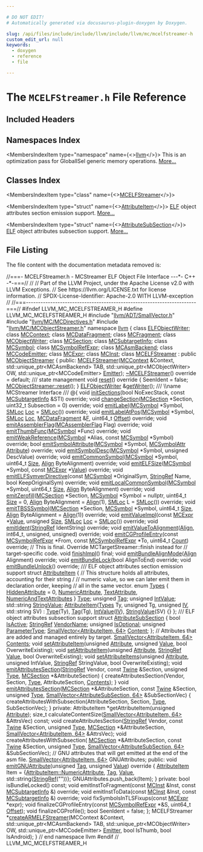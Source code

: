 ```yaml
---

# DO NOT EDIT!
# Automatically generated via docusaurus-plugin-doxygen by Doxygen.

slug: /api/files/include/include/llvm/include/llvm/mc/mcelfstreamer-h
custom_edit_url: null
keywords:
  - doxygen
  - reference
  - file

---
```





# The `MCELFStreamer.h` File Reference

<DoxygenPage pluginConfig={pluginConfig}>



## Included Headers

<IncludesList>
<IncludesListItem
  filePath="llvm/ADT/SmallVector.h"
  permalink="/docs/api/files/include/include/llvm/include/llvm/adt/smallvector-h"
  isLocal="true" />
<IncludesListItem
  filePath="llvm/MC/MCDirectives.h"
  permalink="/docs/api/files/include/include/llvm/include/llvm/mc/mcdirectives-h"
  isLocal="true" />
<IncludesListItem
  filePath="llvm/MC/MCObjectStreamer.h"
  permalink="/docs/api/files/include/include/llvm/include/llvm/mc/mcobjectstreamer-h"
  isLocal="true" />
</IncludesList>

## Namespaces Index

<MembersIndex>

<MembersIndexItem
  type="namespace"
  name={<><a href="/docs/api/namespaces/llvm">llvm</a></>}>
This is an optimization pass for GlobalISel generic memory operations. <a href="/docs/api/namespaces/llvm/#details">More...</a>
</MembersIndexItem>

</MembersIndex>

## Classes Index

<MembersIndex>

<MembersIndexItem
  type="class"
  name={<><a href="/docs/api/classes/llvm/mcelfstreamer">MCELFStreamer</a></>}>
</MembersIndexItem>

<MembersIndexItem
  type="struct"
  name={<><a href="/docs/api/structs/llvm/mcelfstreamer/attributeitem">AttributeItem</a></>}>
<a href="/docs/api/namespaces/llvm/elf">ELF</a> object attributes section emission support. <a href="/docs/api/structs/llvm/mcelfstreamer/attributeitem/#details">More...</a>
</MembersIndexItem>

<MembersIndexItem
  type="struct"
  name={<><a href="/docs/api/structs/llvm/mcelfstreamer/attributesubsection">AttributeSubSection</a></>}>
<a href="/docs/api/namespaces/llvm/elf">ELF</a> object attributes subsection support. <a href="/docs/api/structs/llvm/mcelfstreamer/attributesubsection/#details">More...</a>
</MembersIndexItem>

</MembersIndex>


## File Listing

The file content with the documentation metadata removed is:

<ProgramListing>

<Link id="l00001" /><CodeLine lineNumber="1"><Highlight kind="comment">//===- MCELFStreamer.h - MCStreamer ELF Object File Interface ---&#42;- C++ -&#42;-===//</Highlight><Highlight kind="normal"></Highlight></CodeLine>
<Link id="l00002" /><CodeLine lineNumber="2"><Highlight kind="normal"></Highlight><Highlight kind="comment">//</Highlight><Highlight kind="normal"></Highlight></CodeLine>
<Link id="l00003" /><CodeLine lineNumber="3"><Highlight kind="normal"></Highlight><Highlight kind="comment">// Part of the LLVM Project, under the Apache License v2.0 with LLVM Exceptions.</Highlight><Highlight kind="normal"></Highlight></CodeLine>
<Link id="l00004" /><CodeLine lineNumber="4"><Highlight kind="normal"></Highlight><Highlight kind="comment">// See https://llvm.org/LICENSE.txt for license information.</Highlight><Highlight kind="normal"></Highlight></CodeLine>
<Link id="l00005" /><CodeLine lineNumber="5"><Highlight kind="normal"></Highlight><Highlight kind="comment">// SPDX-License-Identifier: Apache-2.0 WITH LLVM-exception</Highlight><Highlight kind="normal"></Highlight></CodeLine>
<Link id="l00006" /><CodeLine lineNumber="6"><Highlight kind="normal"></Highlight><Highlight kind="comment">//</Highlight><Highlight kind="normal"></Highlight></CodeLine>
<Link id="l00007" /><CodeLine lineNumber="7"><Highlight kind="normal"></Highlight><Highlight kind="comment">//===----------------------------------------------------------------------===//</Highlight><Highlight kind="normal"></Highlight></CodeLine>
<Link id="l00008" /><CodeLine lineNumber="8"><Highlight kind="normal"></Highlight></CodeLine>
<Link id="l00009" /><CodeLine lineNumber="9"><Highlight kind="normal"></Highlight><Highlight kind="preprocessor">#ifndef LLVM&#95;MC&#95;MCELFSTREAMER&#95;H</Highlight><Highlight kind="normal"></Highlight></CodeLine>
<Link id="l00010" /><CodeLine lineNumber="10"><Highlight kind="normal"></Highlight><Highlight kind="preprocessor">#define LLVM&#95;MC&#95;MCELFSTREAMER&#95;H</Highlight><Highlight kind="normal"></Highlight></CodeLine>
<Link id="l00011" /><CodeLine lineNumber="11"><Highlight kind="normal"></Highlight></CodeLine>
<Link id="l00012" /><CodeLine lineNumber="12"><Highlight kind="normal"></Highlight><Highlight kind="preprocessor">#include &quot;<a href="/docs/api/files/include/include/llvm/include/llvm/adt/smallvector-h">llvm/ADT/SmallVector.h</a>&quot;</Highlight><Highlight kind="normal"></Highlight></CodeLine>
<Link id="l00013" /><CodeLine lineNumber="13"><Highlight kind="normal"></Highlight><Highlight kind="preprocessor">#include &quot;<a href="/docs/api/files/include/include/llvm/include/llvm/mc/mcdirectives-h">llvm/MC/MCDirectives.h</a>&quot;</Highlight><Highlight kind="normal"></Highlight></CodeLine>
<Link id="l00014" /><CodeLine lineNumber="14"><Highlight kind="normal"></Highlight><Highlight kind="preprocessor">#include &quot;<a href="/docs/api/files/include/include/llvm/include/llvm/mc/mcobjectstreamer-h">llvm/MC/MCObjectStreamer.h</a>&quot;</Highlight><Highlight kind="normal"></Highlight></CodeLine>
<Link id="l00015" /><CodeLine lineNumber="15"><Highlight kind="normal"></Highlight></CodeLine>
<Link id="l00016" /><CodeLine lineNumber="16"><Highlight kind="normal"></Highlight><Highlight kind="keyword">namespace </Highlight><Highlight kind="normal"><a href="/docs/api/namespaces/llvm">llvm</a> &#123;</Highlight></CodeLine>
<Link id="l00017" /><CodeLine lineNumber="17"><Highlight kind="normal"></Highlight></CodeLine>
<Link id="l00018" /><CodeLine lineNumber="18"><Highlight kind="normal"></Highlight><Highlight kind="keyword">class </Highlight><Highlight kind="normal"><a href="/docs/api/classes/llvm/elfobjectwriter">ELFObjectWriter</a>;</Highlight></CodeLine>
<Link id="l00019" /><CodeLine lineNumber="19"><Highlight kind="normal"></Highlight><Highlight kind="keyword">class </Highlight><Highlight kind="normal"><a href="/docs/api/classes/llvm/mccontext">MCContext</a>;</Highlight></CodeLine>
<Link id="l00020" /><CodeLine lineNumber="20"><Highlight kind="normal"></Highlight><Highlight kind="keyword">class </Highlight><Highlight kind="normal"><a href="/docs/api/classes/llvm/mcdatafragment">MCDataFragment</a>;</Highlight></CodeLine>
<Link id="l00021" /><CodeLine lineNumber="21"><Highlight kind="normal"></Highlight><Highlight kind="keyword">class </Highlight><Highlight kind="normal"><a href="/docs/api/classes/llvm/mcfragment">MCFragment</a>;</Highlight></CodeLine>
<Link id="l00022" /><CodeLine lineNumber="22"><Highlight kind="normal"></Highlight><Highlight kind="keyword">class </Highlight><Highlight kind="normal"><a href="/docs/api/classes/llvm/mcobjectwriter">MCObjectWriter</a>;</Highlight></CodeLine>
<Link id="l00023" /><CodeLine lineNumber="23"><Highlight kind="normal"></Highlight><Highlight kind="keyword">class </Highlight><Highlight kind="normal"><a href="/docs/api/classes/llvm/mcsection">MCSection</a>;</Highlight></CodeLine>
<Link id="l00024" /><CodeLine lineNumber="24"><Highlight kind="normal"></Highlight><Highlight kind="keyword">class </Highlight><Highlight kind="normal"><a href="/docs/api/classes/llvm/mcsubtargetinfo">MCSubtargetInfo</a>;</Highlight></CodeLine>
<Link id="l00025" /><CodeLine lineNumber="25"><Highlight kind="normal"></Highlight><Highlight kind="keyword">class </Highlight><Highlight kind="normal"><a href="/docs/api/classes/llvm/mcsymbol">MCSymbol</a>;</Highlight></CodeLine>
<Link id="l00026" /><CodeLine lineNumber="26"><Highlight kind="normal"></Highlight><Highlight kind="keyword">class </Highlight><Highlight kind="normal"><a href="/docs/api/classes/llvm/mcsymbolrefexpr">MCSymbolRefExpr</a>;</Highlight></CodeLine>
<Link id="l00027" /><CodeLine lineNumber="27"><Highlight kind="normal"></Highlight><Highlight kind="keyword">class </Highlight><Highlight kind="normal"><a href="/docs/api/classes/llvm/mcasmbackend">MCAsmBackend</a>;</Highlight></CodeLine>
<Link id="l00028" /><CodeLine lineNumber="28"><Highlight kind="normal"></Highlight><Highlight kind="keyword">class </Highlight><Highlight kind="normal"><a href="/docs/api/classes/llvm/mccodeemitter">MCCodeEmitter</a>;</Highlight></CodeLine>
<Link id="l00029" /><CodeLine lineNumber="29"><Highlight kind="normal"></Highlight><Highlight kind="keyword">class </Highlight><Highlight kind="normal"><a href="/docs/api/classes/llvm/mcexpr">MCExpr</a>;</Highlight></CodeLine>
<Link id="l00030" /><CodeLine lineNumber="30"><Highlight kind="normal"></Highlight><Highlight kind="keyword">class </Highlight><Highlight kind="normal"><a href="/docs/api/classes/llvm/mcinst">MCInst</a>;</Highlight></CodeLine>
<Link id="l00031" /><CodeLine lineNumber="31"><Highlight kind="normal"></Highlight></CodeLine>
<Link id="l00032" /><CodeLine lineNumber="32" lineLink="/docs/api/classes/llvm/mcelfstreamer"><Highlight kind="normal"></Highlight><Highlight kind="keyword">class </Highlight><Highlight kind="normal"><a href="/docs/api/classes/llvm/mcelfstreamer/#aec09c5b9322b90f034d51bd3c0903563">MCELFStreamer</a> : </Highlight><Highlight kind="keyword">public</Highlight><Highlight kind="normal"> <a href="/docs/api/classes/llvm/mcobjectstreamer/#a9ad1da683a018add519fd96cd22cc785">MCObjectStreamer</a> &#123;</Highlight></CodeLine>
<Link id="l00033" /><CodeLine lineNumber="33"><Highlight kind="normal"></Highlight><Highlight kind="keyword">public</Highlight><Highlight kind="normal">:</Highlight></CodeLine>
<Link id="l00034" /><CodeLine lineNumber="34"><Highlight kind="normal">  <a href="/docs/api/classes/llvm/mcelfstreamer/#aec09c5b9322b90f034d51bd3c0903563">MCELFStreamer</a>(<a href="/docs/api/classes/llvm/mccontext">MCContext</a> &amp;Context, std::unique&#95;ptr&lt;MCAsmBackend&gt; TAB,</Highlight></CodeLine>
<Link id="l00035" /><CodeLine lineNumber="35"><Highlight kind="normal">                std::unique&#95;ptr&lt;MCObjectWriter&gt; OW,</Highlight></CodeLine>
<Link id="l00036" /><CodeLine lineNumber="36"><Highlight kind="normal">                std::unique&#95;ptr&lt;MCCodeEmitter&gt; <a href="/docs/api/files/lib/lib/target/lib/target/directx/dxcontainerglobals-cpp/#a4e37c99d7f846fd82966c68def83c4fc">Emitter</a>);</Highlight></CodeLine>
<Link id="l00037" /><CodeLine lineNumber="37"><Highlight kind="normal"></Highlight></CodeLine>
<Link id="l00038" /><CodeLine lineNumber="38" lineLink="/docs/api/classes/llvm/mcelfstreamer/#a767290ae2c3f295396cae55bf8d277ca"><Highlight kind="normal">  <a href="/docs/api/classes/llvm/mcelfstreamer/#a767290ae2c3f295396cae55bf8d277ca">~MCELFStreamer</a>() </Highlight><Highlight kind="keyword">override</Highlight><Highlight kind="normal"> = </Highlight><Highlight kind="keywordflow">default</Highlight><Highlight kind="normal">;</Highlight></CodeLine>
<Link id="l00039" /><CodeLine lineNumber="39"><Highlight kind="normal"></Highlight><Highlight kind="comment"></Highlight></CodeLine>
<Link id="l00040" /><CodeLine lineNumber="40"><Highlight kind="comment">  /// state management</Highlight><Highlight kind="normal"></Highlight></CodeLine>
<Link id="l00041" /><CodeLine lineNumber="41" lineLink="/docs/api/classes/llvm/mcelfstreamer/#abb624b05bcfdc4558508e1e4ae6de32b"><Highlight kind="normal">  </Highlight><Highlight kind="keywordtype">void</Highlight><Highlight kind="normal"> <a href="/docs/api/classes/llvm/mcelfstreamer/#abb624b05bcfdc4558508e1e4ae6de32b">reset</a>()</Highlight><Highlight kind="keyword"> override </Highlight><Highlight kind="normal">&#123;</Highlight></CodeLine>
<Link id="l00042" /><CodeLine lineNumber="42"><Highlight kind="normal">    SeenIdent = </Highlight><Highlight kind="keyword">false</Highlight><Highlight kind="normal">;</Highlight></CodeLine>
<Link id="l00043" /><CodeLine lineNumber="43"><Highlight kind="normal">    <a href="/docs/api/classes/llvm/mcobjectstreamer/#a085ffc1a6ae032696e1a665600f04124">MCObjectStreamer::reset</a>();</Highlight></CodeLine>
<Link id="l00044" /><CodeLine lineNumber="44"><Highlight kind="normal">  &#125;</Highlight></CodeLine>
<Link id="l00045" /><CodeLine lineNumber="45"><Highlight kind="normal"></Highlight></CodeLine>
<Link id="l00046" /><CodeLine lineNumber="46"><Highlight kind="normal">  <a href="/docs/api/classes/llvm/elfobjectwriter">ELFObjectWriter</a> &amp;<a href="/docs/api/classes/llvm/mcelfstreamer/#a88517f360c788177b14d3d3d85182145">getWriter</a>();</Highlight></CodeLine>
<Link id="l00047" /><CodeLine lineNumber="47"><Highlight kind="normal"></Highlight><Highlight kind="comment"></Highlight></CodeLine>
<Link id="l00048" /><CodeLine lineNumber="48"><Highlight kind="comment">  /// \\name MCStreamer Interface</Highlight></CodeLine>
<Link id="l00049" /><CodeLine lineNumber="49"><Highlight kind="comment">  /// @&#123;</Highlight><Highlight kind="normal"></Highlight></CodeLine>
<Link id="l00050" /><CodeLine lineNumber="50"><Highlight kind="normal"></Highlight></CodeLine>
<Link id="l00051" /><CodeLine lineNumber="51"><Highlight kind="normal">  </Highlight><Highlight kind="keywordtype">void</Highlight><Highlight kind="normal"> <a href="/docs/api/classes/llvm/mcelfstreamer/#add62de97c76582fbd18c47c44677ca12">initSections</a>(</Highlight><Highlight kind="keywordtype">bool</Highlight><Highlight kind="normal"> NoExecStack, </Highlight><Highlight kind="keyword">const</Highlight><Highlight kind="normal"> <a href="/docs/api/classes/llvm/mcsubtargetinfo">MCSubtargetInfo</a> &amp;STI) </Highlight><Highlight kind="keyword">override</Highlight><Highlight kind="normal">;</Highlight></CodeLine>
<Link id="l00052" /><CodeLine lineNumber="52"><Highlight kind="normal">  </Highlight><Highlight kind="keywordtype">void</Highlight><Highlight kind="normal"> <a href="/docs/api/classes/llvm/mcelfstreamer/#a1f4f0489eaa2133da3944177f6646130">changeSection</a>(<a href="/docs/api/classes/llvm/mcsection">MCSection</a> &#42;Section, uint32&#95;t Subsection = 0) </Highlight><Highlight kind="keyword">override</Highlight><Highlight kind="normal">;</Highlight></CodeLine>
<Link id="l00053" /><CodeLine lineNumber="53"><Highlight kind="normal">  </Highlight><Highlight kind="keywordtype">void</Highlight><Highlight kind="normal"> <a href="/docs/api/classes/llvm/mcelfstreamer/#ac725449b95138e5297b8af02df828882">emitLabel</a>(<a href="/docs/api/classes/llvm/mcsymbol">MCSymbol</a> &#42;Symbol, <a href="/docs/api/classes/llvm/smloc">SMLoc</a> <a href="/docs/api/namespaces/llvm/loc">Loc</a> = <a href="/docs/api/classes/llvm/smloc">SMLoc</a>()) </Highlight><Highlight kind="keyword">override</Highlight><Highlight kind="normal">;</Highlight></CodeLine>
<Link id="l00054" /><CodeLine lineNumber="54"><Highlight kind="normal">  </Highlight><Highlight kind="keywordtype">void</Highlight><Highlight kind="normal"> <a href="/docs/api/classes/llvm/mcelfstreamer/#ae5f734996b90b33b24ba29c814293727">emitLabelAtPos</a>(<a href="/docs/api/classes/llvm/mcsymbol">MCSymbol</a> &#42;Symbol, <a href="/docs/api/classes/llvm/smloc">SMLoc</a> <a href="/docs/api/namespaces/llvm/loc">Loc</a>, <a href="/docs/api/classes/llvm/mcdatafragment">MCDataFragment</a> &amp;<a href="/docs/api/files/lib/lib/support/md5-cpp/#a96d73bbd7af15cb1fc38c3f4a3bd82e9">F</a>,</Highlight></CodeLine>
<Link id="l00055" /><CodeLine lineNumber="55"><Highlight kind="normal">                      uint64&#95;t <a href="/docs/api/namespaces/llvm/#a05f5b9a11bdcc5feba62899f95dcf878a3134224cba2545bc57954d3b072aebb4">Offset</a>) </Highlight><Highlight kind="keyword">override</Highlight><Highlight kind="normal">;</Highlight></CodeLine>
<Link id="l00056" /><CodeLine lineNumber="56"><Highlight kind="normal">  </Highlight><Highlight kind="keywordtype">void</Highlight><Highlight kind="normal"> <a href="/docs/api/classes/llvm/mcelfstreamer/#a5640d211ec1318d37e76ba1c8e752d87">emitAssemblerFlag</a>(<a href="/docs/api/namespaces/llvm/#aa09571f0b44fd6bd8fae33d6ead290c1">MCAssemblerFlag</a> Flag) </Highlight><Highlight kind="keyword">override</Highlight><Highlight kind="normal">;</Highlight></CodeLine>
<Link id="l00057" /><CodeLine lineNumber="57"><Highlight kind="normal">  </Highlight><Highlight kind="keywordtype">void</Highlight><Highlight kind="normal"> <a href="/docs/api/classes/llvm/mcelfstreamer/#a60a91aebf352b90b8b5eea1f8bf8da28">emitThumbFunc</a>(<a href="/docs/api/classes/llvm/mcsymbol">MCSymbol</a> &#42;Func) </Highlight><Highlight kind="keyword">override</Highlight><Highlight kind="normal">;</Highlight></CodeLine>
<Link id="l00058" /><CodeLine lineNumber="58"><Highlight kind="normal">  </Highlight><Highlight kind="keywordtype">void</Highlight><Highlight kind="normal"> <a href="/docs/api/classes/llvm/mcelfstreamer/#ac11138742df2a7103190a1955e6b7331">emitWeakReference</a>(<a href="/docs/api/classes/llvm/mcsymbol">MCSymbol</a> &#42;Alias, </Highlight><Highlight kind="keyword">const</Highlight><Highlight kind="normal"> <a href="/docs/api/classes/llvm/mcsymbol">MCSymbol</a> &#42;Symbol) </Highlight><Highlight kind="keyword">override</Highlight><Highlight kind="normal">;</Highlight></CodeLine>
<Link id="l00059" /><CodeLine lineNumber="59"><Highlight kind="normal">  </Highlight><Highlight kind="keywordtype">bool</Highlight><Highlight kind="normal"> <a href="/docs/api/classes/llvm/mcelfstreamer/#acfe4f94dca14855495d5743fc3e60998">emitSymbolAttribute</a>(<a href="/docs/api/classes/llvm/mcsymbol">MCSymbol</a> &#42;Symbol, <a href="/docs/api/namespaces/llvm/#af74c787f7a33e251485729416d260243">MCSymbolAttr</a> <a href="/docs/api/classes/llvm/attribute">Attribute</a>) </Highlight><Highlight kind="keyword">override</Highlight><Highlight kind="normal">;</Highlight></CodeLine>
<Link id="l00060" /><CodeLine lineNumber="60"><Highlight kind="normal">  </Highlight><Highlight kind="keywordtype">void</Highlight><Highlight kind="normal"> <a href="/docs/api/classes/llvm/mcelfstreamer/#a5813824888f007b2e4b0c768e238aab4">emitSymbolDesc</a>(<a href="/docs/api/classes/llvm/mcsymbol">MCSymbol</a> &#42;Symbol, </Highlight><Highlight kind="keywordtype">unsigned</Highlight><Highlight kind="normal"> DescValue) </Highlight><Highlight kind="keyword">override</Highlight><Highlight kind="normal">;</Highlight></CodeLine>
<Link id="l00061" /><CodeLine lineNumber="61"><Highlight kind="normal">  </Highlight><Highlight kind="keywordtype">void</Highlight><Highlight kind="normal"> <a href="/docs/api/classes/llvm/mcelfstreamer/#a29a3c5dc6082aabd411724f33011f795">emitCommonSymbol</a>(<a href="/docs/api/classes/llvm/mcsymbol">MCSymbol</a> &#42;Symbol, uint64&#95;t <a href="/docs/api/files/lib/lib/analysis/inlineorder-cpp/#a7ee6f0cb51c3b9056199e9a0001fe8c3a6f6cb72d544962fa333e2e34ce64f719">Size</a>,</Highlight></CodeLine>
<Link id="l00062" /><CodeLine lineNumber="62"><Highlight kind="normal">                        <a href="/docs/api/structs/llvm/align">Align</a> ByteAlignment) </Highlight><Highlight kind="keyword">override</Highlight><Highlight kind="normal">;</Highlight></CodeLine>
<Link id="l00063" /><CodeLine lineNumber="63"><Highlight kind="normal"></Highlight></CodeLine>
<Link id="l00064" /><CodeLine lineNumber="64"><Highlight kind="normal">  </Highlight><Highlight kind="keywordtype">void</Highlight><Highlight kind="normal"> <a href="/docs/api/classes/llvm/mcelfstreamer/#a5a85f6ab74ac12d2761c1032b663d495">emitELFSize</a>(<a href="/docs/api/classes/llvm/mcsymbol">MCSymbol</a> &#42;Symbol, </Highlight><Highlight kind="keyword">const</Highlight><Highlight kind="normal"> <a href="/docs/api/classes/llvm/mcexpr">MCExpr</a> &#42;<a href="/docs/api/classes/llvm/value">Value</a>) </Highlight><Highlight kind="keyword">override</Highlight><Highlight kind="normal">;</Highlight></CodeLine>
<Link id="l00065" /><CodeLine lineNumber="65"><Highlight kind="normal">  </Highlight><Highlight kind="keywordtype">void</Highlight><Highlight kind="normal"> <a href="/docs/api/classes/llvm/mcelfstreamer/#a76008de89dd2e472d78c4a8ca9771d45">emitELFSymverDirective</a>(</Highlight><Highlight kind="keyword">const</Highlight><Highlight kind="normal"> <a href="/docs/api/classes/llvm/mcsymbol">MCSymbol</a> &#42;OriginalSym, <a href="/docs/api/classes/llvm/stringref">StringRef</a> Name,</Highlight></CodeLine>
<Link id="l00066" /><CodeLine lineNumber="66"><Highlight kind="normal">                              </Highlight><Highlight kind="keywordtype">bool</Highlight><Highlight kind="normal"> KeepOriginalSym) </Highlight><Highlight kind="keyword">override</Highlight><Highlight kind="normal">;</Highlight></CodeLine>
<Link id="l00067" /><CodeLine lineNumber="67"><Highlight kind="normal"></Highlight></CodeLine>
<Link id="l00068" /><CodeLine lineNumber="68"><Highlight kind="normal">  </Highlight><Highlight kind="keywordtype">void</Highlight><Highlight kind="normal"> <a href="/docs/api/classes/llvm/mcelfstreamer/#a54046180adfd51d0e1d0a4ede51a6bd9">emitLocalCommonSymbol</a>(<a href="/docs/api/classes/llvm/mcsymbol">MCSymbol</a> &#42;Symbol, uint64&#95;t <a href="/docs/api/files/lib/lib/analysis/inlineorder-cpp/#a7ee6f0cb51c3b9056199e9a0001fe8c3a6f6cb72d544962fa333e2e34ce64f719">Size</a>,</Highlight></CodeLine>
<Link id="l00069" /><CodeLine lineNumber="69"><Highlight kind="normal">                             <a href="/docs/api/structs/llvm/align">Align</a> ByteAlignment) </Highlight><Highlight kind="keyword">override</Highlight><Highlight kind="normal">;</Highlight></CodeLine>
<Link id="l00070" /><CodeLine lineNumber="70"><Highlight kind="normal"></Highlight></CodeLine>
<Link id="l00071" /><CodeLine lineNumber="71"><Highlight kind="normal">  </Highlight><Highlight kind="keywordtype">void</Highlight><Highlight kind="normal"> <a href="/docs/api/classes/llvm/mcelfstreamer/#a9b543bdccf0ff5e5adbb5fc03abad3c3">emitZerofill</a>(<a href="/docs/api/classes/llvm/mcsection">MCSection</a> &#42;Section, <a href="/docs/api/classes/llvm/mcsymbol">MCSymbol</a> &#42;Symbol = </Highlight><Highlight kind="keyword">nullptr</Highlight><Highlight kind="normal">,</Highlight></CodeLine>
<Link id="l00072" /><CodeLine lineNumber="72"><Highlight kind="normal">                    uint64&#95;t <a href="/docs/api/files/lib/lib/analysis/inlineorder-cpp/#a7ee6f0cb51c3b9056199e9a0001fe8c3a6f6cb72d544962fa333e2e34ce64f719">Size</a> = 0, <a href="/docs/api/structs/llvm/align">Align</a> ByteAlignment = <a href="/docs/api/structs/llvm/align">Align</a>(1),</Highlight></CodeLine>
<Link id="l00073" /><CodeLine lineNumber="73"><Highlight kind="normal">                    <a href="/docs/api/classes/llvm/smloc">SMLoc</a> L = <a href="/docs/api/classes/llvm/smloc">SMLoc</a>()) </Highlight><Highlight kind="keyword">override</Highlight><Highlight kind="normal">;</Highlight></CodeLine>
<Link id="l00074" /><CodeLine lineNumber="74"><Highlight kind="normal">  </Highlight><Highlight kind="keywordtype">void</Highlight><Highlight kind="normal"> <a href="/docs/api/classes/llvm/mcelfstreamer/#ad062afbbe3efa8e98e50f016c3d42726">emitTBSSSymbol</a>(<a href="/docs/api/classes/llvm/mcsection">MCSection</a> &#42;Section, <a href="/docs/api/classes/llvm/mcsymbol">MCSymbol</a> &#42;Symbol, uint64&#95;t <a href="/docs/api/files/lib/lib/analysis/inlineorder-cpp/#a7ee6f0cb51c3b9056199e9a0001fe8c3a6f6cb72d544962fa333e2e34ce64f719">Size</a>,</Highlight></CodeLine>
<Link id="l00075" /><CodeLine lineNumber="75"><Highlight kind="normal">                      <a href="/docs/api/structs/llvm/align">Align</a> ByteAlignment = <a href="/docs/api/structs/llvm/align">Align</a>(1)) </Highlight><Highlight kind="keyword">override</Highlight><Highlight kind="normal">;</Highlight></CodeLine>
<Link id="l00076" /><CodeLine lineNumber="76"><Highlight kind="normal">  </Highlight><Highlight kind="keywordtype">void</Highlight><Highlight kind="normal"> <a href="/docs/api/classes/llvm/mcelfstreamer/#a473f720043ce71ecfaf3154314bed97c">emitValueImpl</a>(</Highlight><Highlight kind="keyword">const</Highlight><Highlight kind="normal"> <a href="/docs/api/classes/llvm/mcexpr">MCExpr</a> &#42;<a href="/docs/api/classes/llvm/value">Value</a>, </Highlight><Highlight kind="keywordtype">unsigned</Highlight><Highlight kind="normal"> <a href="/docs/api/files/lib/lib/analysis/inlineorder-cpp/#a7ee6f0cb51c3b9056199e9a0001fe8c3a6f6cb72d544962fa333e2e34ce64f719">Size</a>,</Highlight></CodeLine>
<Link id="l00077" /><CodeLine lineNumber="77"><Highlight kind="normal">                     <a href="/docs/api/classes/llvm/smloc">SMLoc</a> <a href="/docs/api/namespaces/llvm/loc">Loc</a> = <a href="/docs/api/classes/llvm/smloc">SMLoc</a>()) </Highlight><Highlight kind="keyword">override</Highlight><Highlight kind="normal">;</Highlight></CodeLine>
<Link id="l00078" /><CodeLine lineNumber="78"><Highlight kind="normal"></Highlight></CodeLine>
<Link id="l00079" /><CodeLine lineNumber="79"><Highlight kind="normal">  </Highlight><Highlight kind="keywordtype">void</Highlight><Highlight kind="normal"> <a href="/docs/api/classes/llvm/mcelfstreamer/#a21d50101946fb3648d4d662a0e1d0406">emitIdent</a>(<a href="/docs/api/classes/llvm/stringref">StringRef</a> IdentString) </Highlight><Highlight kind="keyword">override</Highlight><Highlight kind="normal">;</Highlight></CodeLine>
<Link id="l00080" /><CodeLine lineNumber="80"><Highlight kind="normal"></Highlight></CodeLine>
<Link id="l00081" /><CodeLine lineNumber="81"><Highlight kind="normal">  </Highlight><Highlight kind="keywordtype">void</Highlight><Highlight kind="normal"> <a href="/docs/api/classes/llvm/mcelfstreamer/#a1df557a00a6e2c67a971eccd3a06ece4">emitValueToAlignment</a>(<a href="/docs/api/structs/llvm/align">Align</a>, int64&#95;t, </Highlight><Highlight kind="keywordtype">unsigned</Highlight><Highlight kind="normal">, </Highlight><Highlight kind="keywordtype">unsigned</Highlight><Highlight kind="normal">) </Highlight><Highlight kind="keyword">override</Highlight><Highlight kind="normal">;</Highlight></CodeLine>
<Link id="l00082" /><CodeLine lineNumber="82"><Highlight kind="normal"></Highlight></CodeLine>
<Link id="l00083" /><CodeLine lineNumber="83"><Highlight kind="normal">  </Highlight><Highlight kind="keywordtype">void</Highlight><Highlight kind="normal"> <a href="/docs/api/classes/llvm/mcelfstreamer/#a7fad76e91928659f4e9453ba34c3e1b1">emitCGProfileEntry</a>(</Highlight><Highlight kind="keyword">const</Highlight><Highlight kind="normal"> <a href="/docs/api/classes/llvm/mcsymbolrefexpr">MCSymbolRefExpr</a> &#42;From,</Highlight></CodeLine>
<Link id="l00084" /><CodeLine lineNumber="84"><Highlight kind="normal">                          </Highlight><Highlight kind="keyword">const</Highlight><Highlight kind="normal"> <a href="/docs/api/classes/llvm/mcsymbolrefexpr">MCSymbolRefExpr</a> &#42;To, uint64&#95;t <a href="/docs/api/namespaces/llvm/#a845e08be4b0320d66901a66b0c0e9509">Count</a>) </Highlight><Highlight kind="keyword">override</Highlight><Highlight kind="normal">;</Highlight></CodeLine>
<Link id="l00085" /><CodeLine lineNumber="85"><Highlight kind="normal"></Highlight></CodeLine>
<Link id="l00086" /><CodeLine lineNumber="86"><Highlight kind="normal">  </Highlight><Highlight kind="comment">// This is final. Override MCTargetStreamer::finish instead for</Highlight><Highlight kind="normal"></Highlight></CodeLine>
<Link id="l00087" /><CodeLine lineNumber="87"><Highlight kind="normal">  </Highlight><Highlight kind="comment">// target-specific code.</Highlight><Highlight kind="normal"></Highlight></CodeLine>
<Link id="l00088" /><CodeLine lineNumber="88"><Highlight kind="normal">  </Highlight><Highlight kind="keywordtype">void</Highlight><Highlight kind="normal"> <a href="/docs/api/classes/llvm/mcelfstreamer/#ab3fe33399c0b0827431d423b0e4446a7">finishImpl</a>() final;</Highlight></CodeLine>
<Link id="l00089" /><CodeLine lineNumber="89"><Highlight kind="normal"></Highlight></CodeLine>
<Link id="l00090" /><CodeLine lineNumber="90"><Highlight kind="normal">  </Highlight><Highlight kind="keywordtype">void</Highlight><Highlight kind="normal"> <a href="/docs/api/classes/llvm/mcelfstreamer/#ac92f761a7db46f169f322b550dfedbb7">emitBundleAlignMode</a>(<a href="/docs/api/structs/llvm/align">Align</a> Alignment) override;</Highlight></CodeLine>
<Link id="l00091" /><CodeLine lineNumber="91"><Highlight kind="normal">  </Highlight><Highlight kind="keywordtype">void</Highlight><Highlight kind="normal"> <a href="/docs/api/classes/llvm/mcelfstreamer/#a03d5b66fb043f263c71b72ed453af330">emitBundleLock</a>(</Highlight><Highlight kind="keywordtype">bool</Highlight><Highlight kind="normal"> AlignToEnd) override;</Highlight></CodeLine>
<Link id="l00092" /><CodeLine lineNumber="92"><Highlight kind="normal">  </Highlight><Highlight kind="keywordtype">void</Highlight><Highlight kind="normal"> <a href="/docs/api/classes/llvm/mcelfstreamer/#a283e6f0c37b443b2002881149730a709">emitBundleUnlock</a>() override;</Highlight></CodeLine>
<Link id="l00093" /><CodeLine lineNumber="93"><Highlight kind="normal"></Highlight><Highlight kind="comment"></Highlight></CodeLine>
<Link id="l00094" /><CodeLine lineNumber="94"><Highlight kind="comment">  /// ELF object attributes section emission support</Highlight><Highlight kind="normal"></Highlight></CodeLine>
<Link id="l00095" /><CodeLine lineNumber="95" lineLink="/docs/api/structs/llvm/mcelfstreamer/attributeitem"><Highlight kind="normal">  struct <a href="/docs/api/structs/llvm/mcelfstreamer/attributeitem/#a34f36ab6768686360817688ce9f65df4">AttributeItem</a> &#123;</Highlight></CodeLine>
<Link id="l00096" /><CodeLine lineNumber="96"><Highlight kind="normal">    </Highlight><Highlight kind="comment">// This structure holds all attributes, accounting for their string /</Highlight><Highlight kind="normal"></Highlight></CodeLine>
<Link id="l00097" /><CodeLine lineNumber="97"><Highlight kind="normal">    </Highlight><Highlight kind="comment">// numeric value, so we can later emit them in declaration order, keeping</Highlight><Highlight kind="normal"></Highlight></CodeLine>
<Link id="l00098" /><CodeLine lineNumber="98"><Highlight kind="normal">    </Highlight><Highlight kind="comment">// all in the same vector.</Highlight><Highlight kind="normal"></Highlight></CodeLine>
<Link id="l00099" /><CodeLine lineNumber="99" lineLink="/docs/api/structs/llvm/mcelfstreamer/attributeitem/#a90bf14bde35d9a80a6a3191d2a6013aa"><Highlight kind="normal">    </Highlight><Highlight kind="keyword">enum</Highlight><Highlight kind="normal"> <a href="/docs/api/structs/llvm/mcelfstreamer/attributeitem/#a90bf14bde35d9a80a6a3191d2a6013aa">Types</a> &#123;</Highlight></CodeLine>
<Link id="l00100" /><CodeLine lineNumber="100" lineLink="/docs/api/structs/llvm/mcelfstreamer/attributeitem/#a90bf14bde35d9a80a6a3191d2a6013aaad319842fd315e8fa76487a91f91e9221"><Highlight kind="normal">      <a href="/docs/api/structs/llvm/mcelfstreamer/attributeitem/#a90bf14bde35d9a80a6a3191d2a6013aaad319842fd315e8fa76487a91f91e9221">HiddenAttribute</a> = 0,</Highlight></CodeLine>
<Link id="l00101" /><CodeLine lineNumber="101" lineLink="/docs/api/structs/llvm/mcelfstreamer/attributeitem/#a90bf14bde35d9a80a6a3191d2a6013aaa2882f0f03bbc46d88d31fccbdcf85fe0"><Highlight kind="normal">      <a href="/docs/api/structs/llvm/mcelfstreamer/attributeitem/#a90bf14bde35d9a80a6a3191d2a6013aaa2882f0f03bbc46d88d31fccbdcf85fe0">NumericAttribute</a>,</Highlight></CodeLine>
<Link id="l00102" /><CodeLine lineNumber="102" lineLink="/docs/api/structs/llvm/mcelfstreamer/attributeitem/#a90bf14bde35d9a80a6a3191d2a6013aaad68c03de7ce9a3e8d9d6ea2721bb22a9"><Highlight kind="normal">      <a href="/docs/api/structs/llvm/mcelfstreamer/attributeitem/#a90bf14bde35d9a80a6a3191d2a6013aaad68c03de7ce9a3e8d9d6ea2721bb22a9">TextAttribute</a>,</Highlight></CodeLine>
<Link id="l00103" /><CodeLine lineNumber="103" lineLink="/docs/api/structs/llvm/mcelfstreamer/attributeitem/#a90bf14bde35d9a80a6a3191d2a6013aaa54a5f5f3f477f0f5d671c6c09ab1350b"><Highlight kind="normal">      <a href="/docs/api/structs/llvm/mcelfstreamer/attributeitem/#a90bf14bde35d9a80a6a3191d2a6013aaa54a5f5f3f477f0f5d671c6c09ab1350b">NumericAndTextAttributes</a></Highlight></CodeLine>
<Link id="l00104" /><CodeLine lineNumber="104" lineLink="/docs/api/structs/llvm/mcelfstreamer/attributeitem/#a74f3c7deff4fdf903439dd40f4bb31d7"><Highlight kind="normal">    &#125; <a href="/docs/api/classes/llvm/type">Type</a>;</Highlight></CodeLine>
<Link id="l00105" /><CodeLine lineNumber="105" lineLink="/docs/api/structs/llvm/mcelfstreamer/attributeitem/#adba1ead9da2611bb13a8dabb5cf0416e"><Highlight kind="normal">    </Highlight><Highlight kind="keywordtype">unsigned</Highlight><Highlight kind="normal"> <a href="/docs/api/structs/llvm/mcelfstreamer/attributeitem/#adba1ead9da2611bb13a8dabb5cf0416e">Tag</a>;</Highlight></CodeLine>
<Link id="l00106" /><CodeLine lineNumber="106" lineLink="/docs/api/structs/llvm/mcelfstreamer/attributeitem/#a25188942b501c0041f79016d45670d44"><Highlight kind="normal">    </Highlight><Highlight kind="keywordtype">unsigned</Highlight><Highlight kind="normal"> <a href="/docs/api/structs/llvm/mcelfstreamer/attributeitem/#a25188942b501c0041f79016d45670d44">IntValue</a>;</Highlight></CodeLine>
<Link id="l00107" /><CodeLine lineNumber="107" lineLink="/docs/api/structs/llvm/mcelfstreamer/attributeitem/#a480c85132bc35981d9ab1a6acb2cb305"><Highlight kind="normal">    std::string <a href="/docs/api/structs/llvm/mcelfstreamer/attributeitem/#a480c85132bc35981d9ab1a6acb2cb305">StringValue</a>;</Highlight></CodeLine>
<Link id="l00108" /><CodeLine lineNumber="108" lineLink="/docs/api/structs/llvm/mcelfstreamer/attributeitem/#a34f36ab6768686360817688ce9f65df4"><Highlight kind="normal">    <a href="/docs/api/structs/llvm/mcelfstreamer/attributeitem/#a34f36ab6768686360817688ce9f65df4">AttributeItem</a>(<a href="/docs/api/structs/llvm/mcelfstreamer/attributeitem/#a90bf14bde35d9a80a6a3191d2a6013aa">Types</a> Ty, </Highlight><Highlight kind="keywordtype">unsigned</Highlight><Highlight kind="normal"> Tg, </Highlight><Highlight kind="keywordtype">unsigned</Highlight><Highlight kind="normal"> <a href="/docs/api/files/lib/lib/support/lib/support/blake3/blake3-impl-h/#a78823051d1dad34b9b3d8120112e674d">IV</a>, std::string SV)</Highlight></CodeLine>
<Link id="l00109" /><CodeLine lineNumber="109"><Highlight kind="normal">        : <a href="/docs/api/structs/llvm/mcelfstreamer/attributeitem/#a74f3c7deff4fdf903439dd40f4bb31d7">Type</a>(Ty), <a href="/docs/api/structs/llvm/mcelfstreamer/attributeitem/#adba1ead9da2611bb13a8dabb5cf0416e">Tag</a>(Tg), <a href="/docs/api/structs/llvm/mcelfstreamer/attributeitem/#a25188942b501c0041f79016d45670d44">IntValue</a>(<a href="/docs/api/files/lib/lib/support/lib/support/blake3/blake3-impl-h/#a78823051d1dad34b9b3d8120112e674d">IV</a>), <a href="/docs/api/structs/llvm/mcelfstreamer/attributeitem/#a480c85132bc35981d9ab1a6acb2cb305">StringValue</a>(SV) &#123;&#125;</Highlight></CodeLine>
<Link id="l00110" /><CodeLine lineNumber="110"><Highlight kind="normal">  &#125;;</Highlight></CodeLine>
<Link id="l00111" /><CodeLine lineNumber="111"><Highlight kind="normal"></Highlight><Highlight kind="comment"></Highlight></CodeLine>
<Link id="l00112" /><CodeLine lineNumber="112"><Highlight kind="comment">  /// ELF object attributes subsection support</Highlight><Highlight kind="normal"></Highlight></CodeLine>
<Link id="l00113" /><CodeLine lineNumber="113" lineLink="/docs/api/structs/llvm/mcelfstreamer/attributesubsection"><Highlight kind="normal">  </Highlight><Highlight kind="keyword">struct </Highlight><Highlight kind="normal"><a href="/docs/api/structs/llvm/mcelfstreamer/attributesubsection">AttributeSubSection</a> &#123;</Highlight></CodeLine>
<Link id="l00114" /><CodeLine lineNumber="114" lineLink="/docs/api/structs/llvm/mcelfstreamer/attributesubsection/#af6a0b8c887dbf0aa7b9bf2e03ea9523d"><Highlight kind="normal">    </Highlight><Highlight kind="keywordtype">bool</Highlight><Highlight kind="normal"> <a href="/docs/api/structs/llvm/mcelfstreamer/attributesubsection/#af6a0b8c887dbf0aa7b9bf2e03ea9523d">IsActive</a>;</Highlight></CodeLine>
<Link id="l00115" /><CodeLine lineNumber="115" lineLink="/docs/api/structs/llvm/mcelfstreamer/attributesubsection/#a2118f37569df69583ac9e75e54f758fa"><Highlight kind="normal">    <a href="/docs/api/classes/llvm/stringref">StringRef</a> <a href="/docs/api/structs/llvm/mcelfstreamer/attributesubsection/#a2118f37569df69583ac9e75e54f758fa">VendorName</a>;</Highlight></CodeLine>
<Link id="l00116" /><CodeLine lineNumber="116" lineLink="/docs/api/structs/llvm/mcelfstreamer/attributesubsection/#ab0837ee516f2902c4db62be54e000eb6"><Highlight kind="normal">    </Highlight><Highlight kind="keywordtype">unsigned</Highlight><Highlight kind="normal"> <a href="/docs/api/structs/llvm/mcelfstreamer/attributesubsection/#ab0837ee516f2902c4db62be54e000eb6">IsOptional</a>;</Highlight></CodeLine>
<Link id="l00117" /><CodeLine lineNumber="117" lineLink="/docs/api/structs/llvm/mcelfstreamer/attributesubsection/#a9f8dc89f2422877eab31a4d1e41f636b"><Highlight kind="normal">    </Highlight><Highlight kind="keywordtype">unsigned</Highlight><Highlight kind="normal"> <a href="/docs/api/structs/llvm/mcelfstreamer/attributesubsection/#a9f8dc89f2422877eab31a4d1e41f636b">ParameterType</a>;</Highlight></CodeLine>
<Link id="l00118" /><CodeLine lineNumber="118" lineLink="/docs/api/structs/llvm/mcelfstreamer/attributesubsection/#a4edb4e93c670a083e252db977c483282"><Highlight kind="normal">    <a href="/docs/api/classes/llvm/smallvector">SmallVector&lt;AttributeItem, 64&gt;</a> <a href="/docs/api/structs/llvm/mcelfstreamer/attributesubsection/#a4edb4e93c670a083e252db977c483282">Content</a>;</Highlight></CodeLine>
<Link id="l00119" /><CodeLine lineNumber="119"><Highlight kind="normal">  &#125;;</Highlight></CodeLine>
<Link id="l00120" /><CodeLine lineNumber="120"><Highlight kind="normal"></Highlight></CodeLine>
<Link id="l00121" /><CodeLine lineNumber="121"><Highlight kind="normal">  </Highlight><Highlight kind="comment">// Attributes that are added and managed entirely by target.</Highlight><Highlight kind="normal"></Highlight></CodeLine>
<Link id="l00122" /><CodeLine lineNumber="122" lineLink="/docs/api/classes/llvm/mcelfstreamer/#a06f27226c9466f4d3b15cfacd7162c5b"><Highlight kind="normal">  <a href="/docs/api/classes/llvm/smallvector">SmallVector&lt;AttributeItem, 64&gt;</a> <a href="/docs/api/classes/llvm/mcelfstreamer/#a06f27226c9466f4d3b15cfacd7162c5b">Contents</a>;</Highlight></CodeLine>
<Link id="l00123" /><CodeLine lineNumber="123"><Highlight kind="normal">  </Highlight><Highlight kind="keywordtype">void</Highlight><Highlight kind="normal"> <a href="/docs/api/classes/llvm/mcelfstreamer/#ab1276a5e582ddc7516b06d43709f9fdf">setAttributeItem</a>(</Highlight><Highlight kind="keywordtype">unsigned</Highlight><Highlight kind="normal"> <a href="/docs/api/classes/llvm/attribute">Attribute</a>, </Highlight><Highlight kind="keywordtype">unsigned</Highlight><Highlight kind="normal"> <a href="/docs/api/classes/llvm/value">Value</a>,</Highlight></CodeLine>
<Link id="l00124" /><CodeLine lineNumber="124"><Highlight kind="normal">                        </Highlight><Highlight kind="keywordtype">bool</Highlight><Highlight kind="normal"> OverwriteExisting);</Highlight></CodeLine>
<Link id="l00125" /><CodeLine lineNumber="125"><Highlight kind="normal">  </Highlight><Highlight kind="keywordtype">void</Highlight><Highlight kind="normal"> <a href="/docs/api/classes/llvm/mcelfstreamer/#ab1276a5e582ddc7516b06d43709f9fdf">setAttributeItem</a>(</Highlight><Highlight kind="keywordtype">unsigned</Highlight><Highlight kind="normal"> <a href="/docs/api/classes/llvm/attribute">Attribute</a>, <a href="/docs/api/classes/llvm/stringref">StringRef</a> <a href="/docs/api/classes/llvm/value">Value</a>,</Highlight></CodeLine>
<Link id="l00126" /><CodeLine lineNumber="126"><Highlight kind="normal">                        </Highlight><Highlight kind="keywordtype">bool</Highlight><Highlight kind="normal"> OverwriteExisting);</Highlight></CodeLine>
<Link id="l00127" /><CodeLine lineNumber="127"><Highlight kind="normal">  </Highlight><Highlight kind="keywordtype">void</Highlight><Highlight kind="normal"> <a href="/docs/api/classes/llvm/mcelfstreamer/#a265a3354b25fee7aece7cb5a3d711978">setAttributeItems</a>(</Highlight><Highlight kind="keywordtype">unsigned</Highlight><Highlight kind="normal"> <a href="/docs/api/classes/llvm/attribute">Attribute</a>, </Highlight><Highlight kind="keywordtype">unsigned</Highlight><Highlight kind="normal"> IntValue,</Highlight></CodeLine>
<Link id="l00128" /><CodeLine lineNumber="128"><Highlight kind="normal">                         <a href="/docs/api/classes/llvm/stringref">StringRef</a> StringValue, </Highlight><Highlight kind="keywordtype">bool</Highlight><Highlight kind="normal"> OverwriteExisting);</Highlight></CodeLine>
<Link id="l00129" /><CodeLine lineNumber="129" lineLink="/docs/api/classes/llvm/mcelfstreamer/#a070474e68d9f814f968c1e0c48515d2a"><Highlight kind="normal">  </Highlight><Highlight kind="keywordtype">void</Highlight><Highlight kind="normal"> <a href="/docs/api/classes/llvm/mcelfstreamer/#a070474e68d9f814f968c1e0c48515d2a">emitAttributesSection</a>(<a href="/docs/api/classes/llvm/stringref">StringRef</a> Vendor, </Highlight><Highlight kind="keyword">const</Highlight><Highlight kind="normal"> <a href="/docs/api/classes/llvm/twine">Twine</a> &amp;Section,</Highlight></CodeLine>
<Link id="l00130" /><CodeLine lineNumber="130"><Highlight kind="normal">                             </Highlight><Highlight kind="keywordtype">unsigned</Highlight><Highlight kind="normal"> <a href="/docs/api/classes/llvm/type">Type</a>, <a href="/docs/api/classes/llvm/mcsection">MCSection</a> &#42;&amp;AttributeSection) &#123;</Highlight></CodeLine>
<Link id="l00131" /><CodeLine lineNumber="131"><Highlight kind="normal">    createAttributesSection(Vendor, Section, <a href="/docs/api/classes/llvm/type">Type</a>, AttributeSection, <a href="/docs/api/classes/llvm/mcelfstreamer/#a06f27226c9466f4d3b15cfacd7162c5b">Contents</a>);</Highlight></CodeLine>
<Link id="l00132" /><CodeLine lineNumber="132"><Highlight kind="normal">  &#125;</Highlight></CodeLine>
<Link id="l00133" /><CodeLine lineNumber="133"><Highlight kind="normal">  </Highlight><Highlight kind="keywordtype">void</Highlight><Highlight kind="normal"></Highlight></CodeLine>
<Link id="l00134" /><CodeLine lineNumber="134" lineLink="/docs/api/classes/llvm/mcelfstreamer/#aace4a5183b60793431e73d4facc8fa27"><Highlight kind="normal">  <a href="/docs/api/classes/llvm/mcelfstreamer/#aace4a5183b60793431e73d4facc8fa27">emitAttributesSection</a>(<a href="/docs/api/classes/llvm/mcsection">MCSection</a> &#42;&amp;AttributeSection, </Highlight><Highlight kind="keyword">const</Highlight><Highlight kind="normal"> <a href="/docs/api/classes/llvm/twine">Twine</a> &amp;Section,</Highlight></CodeLine>
<Link id="l00135" /><CodeLine lineNumber="135"><Highlight kind="normal">                        </Highlight><Highlight kind="keywordtype">unsigned</Highlight><Highlight kind="normal"> <a href="/docs/api/classes/llvm/type">Type</a>,</Highlight></CodeLine>
<Link id="l00136" /><CodeLine lineNumber="136"><Highlight kind="normal">                        <a href="/docs/api/classes/llvm/smallvector">SmallVector&lt;AttributeSubSection, 64&gt;</a> &amp;SubSectionVec) &#123;</Highlight></CodeLine>
<Link id="l00137" /><CodeLine lineNumber="137"><Highlight kind="normal">    createAttributesWithSubsection(AttributeSection, Section, <a href="/docs/api/classes/llvm/type">Type</a>,</Highlight></CodeLine>
<Link id="l00138" /><CodeLine lineNumber="138"><Highlight kind="normal">                                   SubSectionVec);</Highlight></CodeLine>
<Link id="l00139" /><CodeLine lineNumber="139"><Highlight kind="normal">  &#125;</Highlight></CodeLine>
<Link id="l00140" /><CodeLine lineNumber="140"><Highlight kind="normal"></Highlight></CodeLine>
<Link id="l00141" /><CodeLine lineNumber="141"><Highlight kind="normal"></Highlight><Highlight kind="keyword">private</Highlight><Highlight kind="normal">:</Highlight></CodeLine>
<Link id="l00142" /><CodeLine lineNumber="142"><Highlight kind="normal">  AttributeItem &#42;getAttributeItem(</Highlight><Highlight kind="keywordtype">unsigned</Highlight><Highlight kind="normal"> <a href="/docs/api/classes/llvm/attribute">Attribute</a>);</Highlight></CodeLine>
<Link id="l00143" /><CodeLine lineNumber="143"><Highlight kind="normal">  </Highlight><Highlight kind="keywordtype">size&#95;t</Highlight><Highlight kind="normal"> calculateContentSize(<a href="/docs/api/classes/llvm/smallvector">SmallVector&lt;AttributeItem, 64&gt;</a> &amp;AttrsVec) </Highlight><Highlight kind="keyword">const</Highlight><Highlight kind="normal">;</Highlight></CodeLine>
<Link id="l00144" /><CodeLine lineNumber="144"><Highlight kind="normal">  </Highlight><Highlight kind="keywordtype">void</Highlight><Highlight kind="normal"> createAttributesSection(<a href="/docs/api/classes/llvm/stringref">StringRef</a> Vendor, </Highlight><Highlight kind="keyword">const</Highlight><Highlight kind="normal"> <a href="/docs/api/classes/llvm/twine">Twine</a> &amp;Section,</Highlight></CodeLine>
<Link id="l00145" /><CodeLine lineNumber="145"><Highlight kind="normal">                               </Highlight><Highlight kind="keywordtype">unsigned</Highlight><Highlight kind="normal"> <a href="/docs/api/classes/llvm/type">Type</a>, <a href="/docs/api/classes/llvm/mcsection">MCSection</a> &#42;&amp;AttributeSection,</Highlight></CodeLine>
<Link id="l00146" /><CodeLine lineNumber="146"><Highlight kind="normal">                               <a href="/docs/api/classes/llvm/smallvector">SmallVector&lt;AttributeItem, 64&gt;</a> &amp;AttrsVec);</Highlight></CodeLine>
<Link id="l00147" /><CodeLine lineNumber="147"><Highlight kind="normal">  </Highlight><Highlight kind="keywordtype">void</Highlight><Highlight kind="normal"> createAttributesWithSubsection(</Highlight></CodeLine>
<Link id="l00148" /><CodeLine lineNumber="148"><Highlight kind="normal">      <a href="/docs/api/classes/llvm/mcsection">MCSection</a> &#42;&amp;AttributeSection, </Highlight><Highlight kind="keyword">const</Highlight><Highlight kind="normal"> <a href="/docs/api/classes/llvm/twine">Twine</a> &amp;Section, </Highlight><Highlight kind="keywordtype">unsigned</Highlight><Highlight kind="normal"> <a href="/docs/api/classes/llvm/type">Type</a>,</Highlight></CodeLine>
<Link id="l00149" /><CodeLine lineNumber="149"><Highlight kind="normal">      <a href="/docs/api/classes/llvm/smallvector">SmallVector&lt;AttributeSubSection, 64&gt;</a> &amp;SubSectionVec);</Highlight></CodeLine>
<Link id="l00150" /><CodeLine lineNumber="150"><Highlight kind="normal"></Highlight></CodeLine>
<Link id="l00151" /><CodeLine lineNumber="151"><Highlight kind="normal">  </Highlight><Highlight kind="comment">// GNU attributes that will get emitted at the end of the asm file.</Highlight><Highlight kind="normal"></Highlight></CodeLine>
<Link id="l00152" /><CodeLine lineNumber="152"><Highlight kind="normal">  <a href="/docs/api/classes/llvm/smallvector">SmallVector&lt;AttributeItem, 64&gt;</a> GNUAttributes;</Highlight></CodeLine>
<Link id="l00153" /><CodeLine lineNumber="153"><Highlight kind="normal"></Highlight></CodeLine>
<Link id="l00154" /><CodeLine lineNumber="154"><Highlight kind="normal"></Highlight><Highlight kind="keyword">public</Highlight><Highlight kind="normal">:</Highlight></CodeLine>
<Link id="l00155" /><CodeLine lineNumber="155" lineLink="/docs/api/classes/llvm/mcelfstreamer/#a890c8168cb5efd2c870a6aed7e7a8cc0"><Highlight kind="normal">  </Highlight><Highlight kind="keywordtype">void</Highlight><Highlight kind="normal"> <a href="/docs/api/classes/llvm/mcelfstreamer/#a890c8168cb5efd2c870a6aed7e7a8cc0">emitGNUAttribute</a>(</Highlight><Highlight kind="keywordtype">unsigned</Highlight><Highlight kind="normal"> <a href="/docs/api/namespaces/llvm/#ac226f3d2b9ca090171a8e0a8cb92c343ac101058e7ea21bbbf2a5ac893088e90b">Tag</a>, </Highlight><Highlight kind="keywordtype">unsigned</Highlight><Highlight kind="normal"> <a href="/docs/api/classes/llvm/value">Value</a>)</Highlight><Highlight kind="keyword"> override </Highlight><Highlight kind="normal">&#123;</Highlight></CodeLine>
<Link id="l00156" /><CodeLine lineNumber="156"><Highlight kind="normal">    <a href="/docs/api/structs/llvm/mcelfstreamer/attributeitem">AttributeItem</a> Item = &#123;<a href="/docs/api/structs/llvm/mcelfstreamer/attributeitem/#a90bf14bde35d9a80a6a3191d2a6013aaa2882f0f03bbc46d88d31fccbdcf85fe0">AttributeItem::NumericAttribute</a>, <a href="/docs/api/namespaces/llvm/#ac226f3d2b9ca090171a8e0a8cb92c343ac101058e7ea21bbbf2a5ac893088e90b">Tag</a>, <a href="/docs/api/classes/llvm/value">Value</a>,</Highlight></CodeLine>
<Link id="l00157" /><CodeLine lineNumber="157"><Highlight kind="normal">                          std::string(<a href="/docs/api/classes/llvm/stringref">StringRef</a>(</Highlight><Highlight kind="stringliteral">&quot;&quot;</Highlight><Highlight kind="normal">))&#125;;</Highlight></CodeLine>
<Link id="l00158" /><CodeLine lineNumber="158"><Highlight kind="normal">    GNUAttributes.push&#95;back(Item);</Highlight></CodeLine>
<Link id="l00159" /><CodeLine lineNumber="159"><Highlight kind="normal">  &#125;</Highlight></CodeLine>
<Link id="l00160" /><CodeLine lineNumber="160"><Highlight kind="normal"></Highlight></CodeLine>
<Link id="l00161" /><CodeLine lineNumber="161"><Highlight kind="normal"></Highlight><Highlight kind="keyword">private</Highlight><Highlight kind="normal">:</Highlight></CodeLine>
<Link id="l00162" /><CodeLine lineNumber="162"><Highlight kind="normal">  </Highlight><Highlight kind="keywordtype">bool</Highlight><Highlight kind="normal"> isBundleLocked() </Highlight><Highlight kind="keyword">const</Highlight><Highlight kind="normal">;</Highlight></CodeLine>
<Link id="l00163" /><CodeLine lineNumber="163"><Highlight kind="normal">  </Highlight><Highlight kind="keywordtype">void</Highlight><Highlight kind="normal"> emitInstToFragment(</Highlight><Highlight kind="keyword">const</Highlight><Highlight kind="normal"> <a href="/docs/api/classes/llvm/mcinst">MCInst</a> &amp;Inst, </Highlight><Highlight kind="keyword">const</Highlight><Highlight kind="normal"> <a href="/docs/api/classes/llvm/mcsubtargetinfo">MCSubtargetInfo</a> &amp;) </Highlight><Highlight kind="keyword">override</Highlight><Highlight kind="normal">;</Highlight></CodeLine>
<Link id="l00164" /><CodeLine lineNumber="164"><Highlight kind="normal">  </Highlight><Highlight kind="keywordtype">void</Highlight><Highlight kind="normal"> emitInstToData(</Highlight><Highlight kind="keyword">const</Highlight><Highlight kind="normal"> <a href="/docs/api/classes/llvm/mcinst">MCInst</a> &amp;Inst, </Highlight><Highlight kind="keyword">const</Highlight><Highlight kind="normal"> <a href="/docs/api/classes/llvm/mcsubtargetinfo">MCSubtargetInfo</a> &amp;) </Highlight><Highlight kind="keyword">override</Highlight><Highlight kind="normal">;</Highlight></CodeLine>
<Link id="l00165" /><CodeLine lineNumber="165"><Highlight kind="normal"></Highlight></CodeLine>
<Link id="l00166" /><CodeLine lineNumber="166"><Highlight kind="normal">  </Highlight><Highlight kind="keywordtype">void</Highlight><Highlight kind="normal"> fixSymbolsInTLSFixups(</Highlight><Highlight kind="keyword">const</Highlight><Highlight kind="normal"> <a href="/docs/api/classes/llvm/mcexpr">MCExpr</a> &#42;expr);</Highlight></CodeLine>
<Link id="l00167" /><CodeLine lineNumber="167"><Highlight kind="normal">  </Highlight><Highlight kind="keywordtype">void</Highlight><Highlight kind="normal"> finalizeCGProfileEntry(</Highlight><Highlight kind="keyword">const</Highlight><Highlight kind="normal"> <a href="/docs/api/classes/llvm/mcsymbolrefexpr">MCSymbolRefExpr</a> &#42;&amp;S, uint64&#95;t <a href="/docs/api/namespaces/llvm/#a05f5b9a11bdcc5feba62899f95dcf878a3134224cba2545bc57954d3b072aebb4">Offset</a>);</Highlight></CodeLine>
<Link id="l00168" /><CodeLine lineNumber="168"><Highlight kind="normal">  </Highlight><Highlight kind="keywordtype">void</Highlight><Highlight kind="normal"> finalizeCGProfile();</Highlight></CodeLine>
<Link id="l00169" /><CodeLine lineNumber="169"><Highlight kind="normal"></Highlight></CodeLine>
<Link id="l00170" /><CodeLine lineNumber="170"><Highlight kind="normal">  </Highlight><Highlight kind="keywordtype">bool</Highlight><Highlight kind="normal"> SeenIdent = </Highlight><Highlight kind="keyword">false</Highlight><Highlight kind="normal">;</Highlight></CodeLine>
<Link id="l00171" /><CodeLine lineNumber="171"><Highlight kind="normal">&#125;;</Highlight></CodeLine>
<Link id="l00172" /><CodeLine lineNumber="172"><Highlight kind="normal"></Highlight></CodeLine>
<Link id="l00173" /><CodeLine lineNumber="173"><Highlight kind="normal">MCELFStreamer &#42;<a href="/docs/api/namespaces/llvm/#a15dcc6a38741063acd0487d992b468f6">createARMELFStreamer</a>(MCContext &amp;Context,</Highlight></CodeLine>
<Link id="l00174" /><CodeLine lineNumber="174"><Highlight kind="normal">                                    std::unique&#95;ptr&lt;MCAsmBackend&gt; TAB,</Highlight></CodeLine>
<Link id="l00175" /><CodeLine lineNumber="175"><Highlight kind="normal">                                    std::unique&#95;ptr&lt;MCObjectWriter&gt; OW,</Highlight></CodeLine>
<Link id="l00176" /><CodeLine lineNumber="176"><Highlight kind="normal">                                    std::unique&#95;ptr&lt;MCCodeEmitter&gt; <a href="/docs/api/files/lib/lib/target/lib/target/directx/dxcontainerglobals-cpp/#a4e37c99d7f846fd82966c68def83c4fc">Emitter</a>,</Highlight></CodeLine>
<Link id="l00177" /><CodeLine lineNumber="177"><Highlight kind="normal">                                    </Highlight><Highlight kind="keywordtype">bool</Highlight><Highlight kind="normal"> IsThumb, </Highlight><Highlight kind="keywordtype">bool</Highlight><Highlight kind="normal"> IsAndroid);</Highlight></CodeLine>
<Link id="l00178" /><CodeLine lineNumber="178"><Highlight kind="normal"></Highlight></CodeLine>
<Link id="l00179" /><CodeLine lineNumber="179"><Highlight kind="normal">&#125; </Highlight><Highlight kind="comment">// end namespace llvm</Highlight><Highlight kind="normal"></Highlight></CodeLine>
<Link id="l00180" /><CodeLine lineNumber="180"><Highlight kind="normal"></Highlight></CodeLine>
<Link id="l00181" /><CodeLine lineNumber="181"><Highlight kind="normal"></Highlight><Highlight kind="preprocessor">#endif </Highlight><Highlight kind="comment">// LLVM&#95;MC&#95;MCELFSTREAMER&#95;H</Highlight><Highlight kind="normal"></Highlight></CodeLine>

</ProgramListing>


</DoxygenPage>
